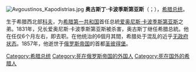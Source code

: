 [[File:Avgoustinos_Kapodistrias.jpg|right]]
'''奥古斯丁·卡波季斯第亚斯'''（{{lang-el|Αυγουστίνος Ιωάννης Μαρία Καποδίστριας|Augustínos Ioánnis María Kapodístrias}}；{{bd|1778年||1857年||catIdx=K}}），[[希腊总统|希腊总统]]。

生于希腊西北部[[科夫|科夫]]，为[[希腊第一共和国|希腊第一共和国]]首任总統[[爱奥尼斯·卡波季斯第亚斯|爱奥尼斯·卡波季斯第亚斯]]之弟。1831年，兄长爱奥尼斯·卡波季斯第亚斯被杀害，奥古斯丁继任希腊总統。他在任仅6个月左右，即去职。在他统治的6個月其間，希腊处于混乱的近乎[[无政府状态|无政府状态]]。1857年，他逝世于[[俄罗斯帝国|俄罗斯帝国]]的首都[[圣彼得堡|圣彼得堡]]。

{{希臘國家元首}}
{{希臘政府首腦}}
{{Authority control}}

[[Category:希腊总统|Category:希腊总统]]
[[Category:死在俄罗斯帝国的外国人|Category:死在俄罗斯帝国的外国人]]
[[Category:死在国外的希腊人|Category:死在国外的希腊人]]